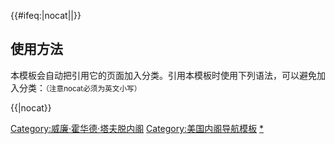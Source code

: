 {{Navbox
|name = William Howard Taft cabinet
|title = [[美国总统]][[威廉·霍华德·塔夫脱]][[美国总统内阁列表|内阁]]（1909年-1913年）
|image = [[文件:Anders Zorn - Portrait of William Howard Taft (1911).jpg|120px|威廉·霍华德·塔夫脱，第二十七任美国总统。]]

|group1 =[[美国副总统|副总统]]
|list1=[[詹姆斯·S·舍曼]]（1909年-1912年）- ''空缺''（1912年-1913年）

|group2=[[美国国务卿|国务卿]]
|list2=[[菲兰德·C·诺克斯]]（1909年-1913年）

|group3=[[美国财政部长|财政部长]]
|list3=[[富兰克林·麦克维]]（1909年-1913年）

|group4=[[美国战争部长|战争部长]]
|list4=[[雅各布·M·迪金森]]（1909年-1911年）- [[亨利·刘易斯·史汀生|亨利·L·史汀生]]（1911年-1913年）

|group5=[[美国司法部长|司法部长]]
|list5= [[乔治·W·威克沙姆]]（1909年-1913年）

|group6=[[美国邮政部长|邮政部长]]
|list6=[[弗兰克·哈里斯·希契科克]]（1909年-1913年）

|group7=[[美国海军部长|海军部长]]
|list7=[[乔治·冯·伦格尔克·迈耶]]（1909年-1913年）

|group8=[[美国内政部长|内政部长]]
|list8=[[理查德·阿基利斯·巴林杰]]（1909年-1911年）- [[沃尔特·L·费希尔]]（1911年-1913年）

|group9=[[美国农业部长|农业部长]]
|list9=[[詹姆斯·威尔逊]]（1909年-1913年）

|group10=[[美国商务与劳工部长|商务与劳工部长]]
|list10=[[查尔斯·内格尔]]（1909年-1913年）

}}<includeonly>{{#ifeq:{{{1}}}|nocat||[[Category:威廉·霍华德·塔夫脱内阁]]}}</includeonly><noinclude>

== 使用方法 ==
本模板会自动把引用它的页面加入分类。引用本模板时使用下列语法，可以避免加入分类：<small>（注意nocat必须为英文小写）</small>
 
<nowiki>{{</nowiki>{{PAGENAME}}<nowiki>|nocat}}</nowiki>

[[Category:美国内阁导航模板]]
[[Category:威廉·霍华德·塔夫脱内阁|*]]
</noinclude>